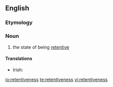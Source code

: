 ==English==

===Etymology===
{{suffix|retentive|ness}}

===Noun===
{{en-noun|-}}

# the state of being [[retentive]]

====Translations====
{{trans-top|state of being retentive}}
* Irish: {{t-|ga|coinneálacht|f}}
{{trans-mid}}
{{trans-bottom}}

[[io:retentiveness]]
[[te:retentiveness]]
[[vi:retentiveness]]